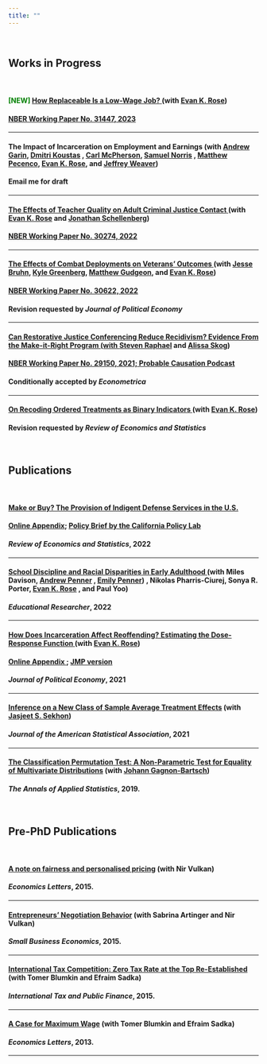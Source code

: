 ```yaml
---
title: ""
---
```


&nbsp;

<!-- # {.tabset .tabset-fade .tabset-pills}  -->

<!-- ## Recent -->

## **Works in Progress**
&nbsp;

#### <span style="color: green;">**[NEW]**</span> <a href="https://ekrose.github.io/files/lowwage_rs.pdf" target="_blank"> **How Replaceable Is a Low-Wage Job?** </a> (with <a href="https://ekrose.github.io/" target="_blank">Evan K. Rose</a>) 
#### <a href="https://www.nber.org/papers/w31447"> NBER Working Paper No. 31447, 2023 </a>
<!--  <a href="files/lowwage_rs.pdf" target="_blank"> **How Replaceable Is a Low-Wage Job?** </a> (with <a href="https://ekrose.github.io/" target="_blank">Evan K. Rose</a>) -->




---

#### **The Impact of Incarceration on Employment and Earnings** (with <a href="https://sites.google.com/view/andygarin/home" target="_blank">Andrew Garin</a>, <a href="http://www.dmitrikoustas.com/" target="_blank">Dmitri Koustas</a> , <a href="https://carlmcpherson.github.io/" target="_blank">Carl McPherson</a>, <a href="https://www.samuel-norris.com/" target="_blank">Samuel Norris</a> , <a href="https://www.matthewpecenco.com/" target="_blank">Matthew Pecenco</a>, <a href="https://ekrose.github.io/" target="_blank">Evan K. Rose</a>, and <a href="https://www.jeff-weaver.com/" target="_blank">Jeffrey Weaver</a>)
#### Email me for draft


---

<!-- <span style="color: green;">**[REVISED]**</span> -->
####    <a href="https://ekrose.github.io/files/rss_teachers_cjc.pdf" target="_blank"> **The Effects of Teacher Quality on Adult Criminal Justice Contact** </a>  (with  <a href="https://ekrose.github.io/" target="_blank">Evan K. Rose</a> and <a href="https://sites.google.com/view/jonathanschellenberg/" target="_blank">Jonathan Schellenberg</a>) 
#### <a href="https://www.nber.org/papers/w30274"> NBER Working Paper No. 30274, 2022 </a>


---

#### <a href="files/deployments.pdf" target="_blank"> **The Effects of Combat Deployments on Veterans’ Outcomes** </a>  (with <a href="https://www.jessebruhn.com/" target="_blank">Jesse Bruhn</a>, <a href="https://sites.google.com/view/kyle-greenberg/home?authuser=0" target="_blank">Kyle Greenberg</a>, <a href="https://sites.google.com/site/matthewgudgeon/" target="_blank">Matthew Gudgeon</a>, and  <a href="https://ekrose.github.io/" target="_blank">Evan K. Rose</a>)
#### <a href="https://www.nber.org/papers/w30622?utm_campaign=ntwh&utm_medium=email&utm_source=ntwg30"> NBER Working Paper No. 30622, 2022 </a>
#### Revision requested by *Journal of Political Economy*  

---

#### <a href="files/MIR.pdf" target="_blank"> **Can Restorative Justice Conferencing Reduce Recidivism? Evidence From the Make-it-Right Program** (with  <a href="https://gspp.berkeley.edu/faculty-and-impact/faculty/steven-raphael" target="_blank">Steven Raphael</a> and <a href="https://www.capolicylab.org/staff/alissa-skog/" target="_blank">Alissa Skog</a>) 
#### <a href="https://www.nber.org/papers/w29150?utm_campaign=ntwh&utm_medium=email&utm_source=ntwg30" target="_blank"> NBER Working Paper No. 29150, 2021; </a> <a href="https://www.probablecausation.com/podcasts/episode-62-yotam-shem-tov" target="_blank"> Probable Causation Podcast </a>
#### Conditionally accepted by *Econometrica*  


---

#### <a href="http://arxiv.org/abs/2111.12258" target="_blank"> **On Recoding Ordered Treatments as Binary Indicators** </a>  (with  <a href="https://ekrose.github.io/" target="_blank">Evan K. Rose</a>)
#### Revision requested by *Review of Economics and Statistics*  


&nbsp;

## **Publications**
&nbsp;




#### <a href="files/Shemtov_indigent_RESTAT.pdf" target="_blank">**Make or Buy? The Provision of Indigent Defense Services in the U.S.** </a> 
#### <a href="files/rest_a_00976-supp.pdf" target="_blank">Online Appendix</a>;    <a href="https://www.capolicylab.org/comparing-criminal-defense-brief/"target="_blank">Policy Brief by the California Policy Lab</a> 
#### *Review of Economics and Statistics*, 2022  

--- 

#### <a href="https://www.census.gov/library/working-papers/2021/adrm/CES-WP-21-14.html" target="_blank"> **School Discipline and Racial Disparities in Early Adulthood** </a> (with Miles Davison, <a href="http://www.socsci.uci.edu/~penner/" target="_blank">Andrew Penner</a> , <a href="https://emilykpenner.com/" target="_blank">Emily Penner</a>) , Nikolas Pharris-Ciurej, Sonya R. Porter, <a href="https://ekrose.github.io/" target="_blank">Evan K. Rose</a> , and Paul Yoo) 
#### *Educational Researcher*, 2022   

---

#### <a href="files/Rose_Shemtov_2021_Manuscript.pdf" target="_blank"> **How Does Incarceration Affect Reoffending? Estimating the Dose-Response Function**  </a>  (with <a href="https://ekrose.github.io/" target="_blank">Evan K. Rose</a>) 
#### <a href="files/Rose_Shemtov_2021_OnlineAppendix.pdf" target="_blank"> Online Appendix  </a>;   <a href="files/YotamShemTov_JMP.pdf" target="_blank"> JMP version  </a>  
#### *Journal of Political Economy*, 2021   



---


#### <a href="files/Sekhon_ShemTov_2020_JASA.pdf" target="_blank">**Inference on a New Class of Sample Average Treatment Effects**</a> (with <a href="http://sekhon.berkeley.edu/" target="_blank">Jasjeet S. Sekhon</a>) 
#### *Journal of the American Statistical Association*, 2021

---

####  <a href="files/GagnonBartsch_and_ShemTov_2019_AOAS.pdf" target="_blank"> **The Classification Permutation Test: A Non-Parametric Test for Equality of Multivariate Distributions**</a> (with <a href="http://dept.stat.lsa.umich.edu/~johanngb/" target="_blank">Johann Gagnon-Bartsch</a>) 
#### *The Annals of Applied Statistics*, 2019.



&nbsp;

## **Pre-PhD Publications**
&nbsp;


#### <a href="http://www.sciencedirect.com/science/article/pii/S0165176515003705" target="_blank">**A note on fairness and personalised pricing**</a> (with Nir Vulkan) 
#### *Economics Letters*, 2015.

---

#### <a href="https://link.springer.com/article/10.1007/s11187-014-9619-8" target="_blank">**Entrepreneurs' Negotiation Behavior**</a> (with Sabrina Artinger and Nir Vulkan) 
#### *Small Business Economics*, 2015.

---

#### <a href="https://link.springer.com/article/10.1007/s10797-014-9335-y" target="_blank">**International Tax Competition: Zero Tax Rate at the Top Re-Established**</a> (with Tomer Blumkin and Efraim Sadka) 
#### *International Tax and Public Finance*, 2015.     

---

#### <a href="http://www.sciencedirect.com/science/article/pii/S0165176513002413" target="_blank">**A Case for Maximum Wage**</a> (with Tomer Blumkin and Efraim Sadka) 
#### *Economics Letters*, 2013.

---

 <!-- <a href="trilnick2014whatdrives.pdf" target="_blank">draft-<i class="fa fa-file-pdf-o" aria-hidden="true"></i></a> -->





